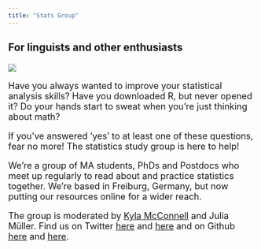 ```yaml
---
title: "Stats Group"
---
```

<font size=4>

### For linguists and other enthusiasts

![](img/computer.jpg)

Have you always wanted to improve your statistical analysis skills? Have you downloaded R, but never opened it? Do your hands start to sweat when you're just thinking about math?

If you've answered 'yes' to at least one of these questions, fear no more! The statistics study group is here to help!

We're a group of MA students, PhDs and Postdocs who meet up regularly to read about and practice statistics together. We're based in Freiburg, Germany, but now putting our resources online for a wider reach. 

The group is moderated by [Kyla McConnell](https://kyla-mcconnell.github.io/website/index.html) and Julia Müller. Find us on Twitter [here](https://twitter.com/McconnellKyla) and [here](https://twitter.com/JuliaMl94290124) and on Github [here](https://github.com/kyla-mcconnell) and [here](https://github.com/JuliaMuellerFr).

</font>